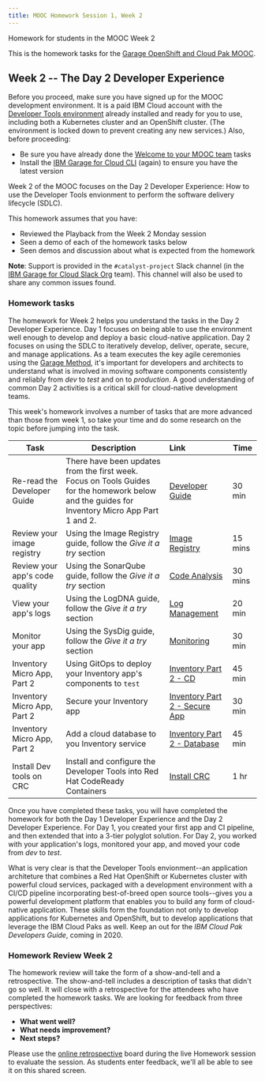 ```yaml
---
title: MOOC Homework Session 1, Week 2
---
```


<PageDescription>

Homework for students in the MOOC Week 2

</PageDescription>

This is the homework tasks for the [Garage OpenShift and Cloud Pak MOOC](/homework/teams).

## Week 2 -- The Day 2 Developer Experience

<InlineNotification>

Before you proceed, make sure you have signed up for the MOOC development environment. It is a paid IBM Cloud account with the [Developer Tools environment](/overview) already installed and ready for you to use, including both a Kubernetes cluster and an OpenShift cluster. (The environment is locked down to prevent creating any new services.) Also, before proceeding:
- Be sure you have already done the [Welcome to your MOOC team](/homework/teams) tasks
- Install the [IBM Garage for Cloud CLI](/getting-started/cli) (again) to ensure you have the latest version

</InlineNotification>

Week 2 of the MOOC focuses on the Day 2 Developer Experience: How to use the Developer Tools envionment to perform the software delivery lifecycle (SDLC).

This homework assumes that you have:
 - Reviewed the Playback from the Week 2 Monday session
 - Seen a demo of each of the homework tasks below
 - Seen demos and discussion about what is expected from the homework

<InlineNotification>

**Note**: Support is provided in the `#catalyst-project` Slack channel (in the [IBM Garage for Cloud Slack Org](http://ibm-garage.slack.com) team). This channel will also be used to share any common issues found.

</InlineNotification>

### Homework tasks

The homework for Week 2 helps you understand the tasks in the Day 2 Developer Experience. Day 1 focuses on being able to use the environment well enough to develop and deploy a basic cloud-native application. Day 2 focuses on using the SDLC to iteratively develop, deliver, operate, secure, and manage applications. As a team executes the key agile ceremonies using the [Garage Method](https://www.ibm.com/garage/method/cloud/), it's important for developers and architects to understand what is involved in moving software components consistently and reliably from *dev* to *test* and on to *production*. A good understanding of common Day 2 activities is a critical skill for cloud-native development teams.

This week's homework involves a number of tasks that are more advanced than those from week 1, so take your time and do some research on the topic before jumping into the task.

| Task                            | Description         | Link        | Time    |
| --------------------------------| ------------------  |:----------- |---------|
| Re-read the Developer Guide| There have been updates from the first week. Focus on Tools Guides for the homework below and the guides for Inventory Micro App Part 1 and 2. | [Developer Guide](/overview) | 30 min |
| Review your image registry | Using the Image Registry guide, follow the _Give it a try_ section |[Image Registry](/guides/image-registry#give-it-a-try) | 15 mins |
| Review your app's code quality | Using the SonarQube guide, follow the _Give it a try_ section |[Code Analysis](/guides/code-analysis#give-it-a-try) | 30 mins |
| View your app's logs | Using the LogDNA guide, follow the _Give it a try_ section | [Log Management](/guides/log-management#give-it-a-try) | 20 min |
| Monitor your app | Using the SysDig guide, follow the _Give it a try_ section | [Monitoring](/guides/monitoring#give-it-a-try) | 30 min |
| Inventory Micro App, Part 2 | Using GitOps to deploy your Inventory app's components to `test` | [Inventory Part 2 - CD](/practical/inventory-part2#using-cd-to-deliver-to-test) | 45 min |
| Inventory Micro App, Part 2 | Secure your Inventory app | [Inventory Part 2 - Secure App](/practical/inventory-part2#securing-the-solution-with-app-id) | 30 min |
| Inventory Micro App, Part 2 | Add a cloud database to you Inventory service | [Inventory Part 2 - Database](/practical/inventory-part2#add-a-cloudant-integration-to-your-backend-service) | 45 min |
| Install Dev tools on CRC | Install and configure the Developer Tools into Red Hat CodeReady Containers | [Install CRC](/admin/installation-crc) | 1 hr |


Once you have completed these tasks, you will have completed the homework for both the Day 1 Developer Experience and the Day 2 Developer Experience. For Day 1, you created your first app and CI pipeline, and then extended that into a 3-tier polyglot solution. For Day 2, you worked with your application's logs, monitored your app, and moved your code from *dev* to *test*.

What is very clear is that the Developer Tools envionment--an application architeture that combines a Red Hat OpenShift or Kubernetes cluster with powerful cloud services, packaged with a development environment with a CI/CD pipeline incorporating best-of-breed open source tools--gives you a powerful development platform that enables you to build any form of cloud-native application. These skills form the foundation not only to develop applications for Kubernetes and OpenShift, but to develop applications that leverage the IBM Cloud Paks as well. Keep an out for the *IBM Cloud Pak Developers Guide*, coming in 2020.

### Homework Review Week 2

The homework review will take the form of a show-and-tell and a retrospective. The show-and-tell includes a description of tasks that didn't go so well. It will close with a retrospective for the attendees who have completed the homework tasks. We are looking for feedback from three perspectives:

- **What went well?**
- **What needs improvement?**
- **Next steps?**

Please use the [online retrospective](https://reetro-io.herokuapp.com/board/5dc4fca0074a5400170d9c93/5dd0c5f09e2836001750eeb3) board during the live Homework session to evaluate the session. As students enter feedback, we'll all be able to see it on this shared screen.
